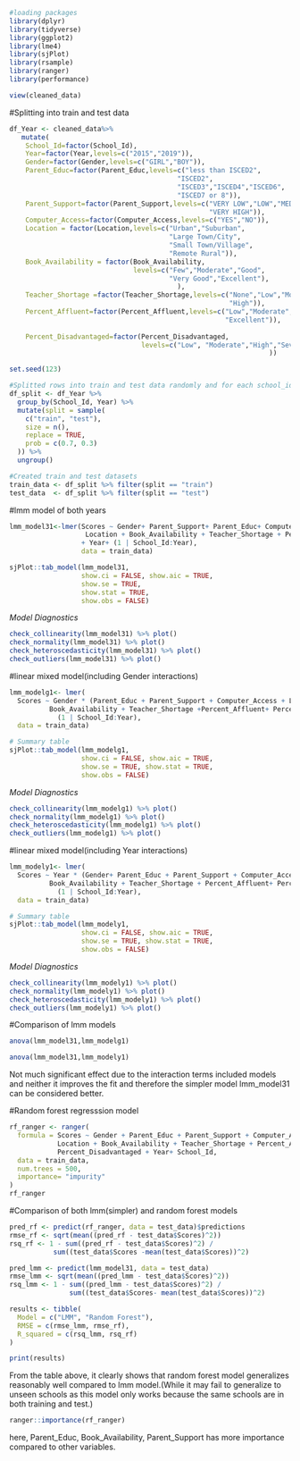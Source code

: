 ```r
#loading packages
library(dplyr)
library(tidyverse)
library(ggplot2)
library(lme4)
library(sjPlot)
library(rsample)
library(ranger)
library(performance)
```


```r
view(cleaned_data)
```


#Splitting into train and test data 
```r
df_Year <- cleaned_data%>%
   mutate(
    School_Id=factor(School_Id),
    Year=factor(Year,levels=c("2015","2019")),
    Gender=factor(Gender,levels=c("GIRL","BOY")),
    Parent_Educ=factor(Parent_Educ,levels=c("less than ISCED2",
                                          "ISCED2",
                                          "ISCED3","ISCED4","ISCED6",
                                          "ISCED7 or 8")),
    Parent_Support=factor(Parent_Support,levels=c("VERY LOW","LOW","MEDIUM","HIGH",
                                                  "VERY HIGH")),
    Computer_Access=factor(Computer_Access,levels=c("YES","NO")),
    Location = factor(Location,levels=c("Urban","Suburban",
                                        "Large Town/City",
                                        "Small Town/Village",
                                        "Remote Rural")),
    Book_Availability = factor(Book_Availability,
                               levels=c("Few","Moderate","Good",
                                        "Very Good","Excellent"),
                                          ),
    Teacher_Shortage =factor(Teacher_Shortage,levels=c("None","Low","Moderate",
                                                       "High")),
    Percent_Affluent=factor(Percent_Affluent,levels=c("Low","Moderate","High",
                                                      "Excellent")),
   
    Percent_Disadvantaged=factor(Percent_Disadvantaged,
                                 levels=c("Low", "Moderate","High","Severe"),
                                                                 ))
```
 
 
```r
set.seed(123) 

#Splitted rows into train and test data randomly and for each school_id year group 
df_split <- df_Year %>%
  group_by(School_Id, Year) %>%
  mutate(split = sample(
    c("train", "test"),
    size = n(),
    replace = TRUE,
    prob = c(0.7, 0.3)
  )) %>%
  ungroup()

#Created train and test datasets
train_data <- df_split %>% filter(split == "train")
test_data  <- df_split %>% filter(split == "test")
```

#lmm model of both years
```r
lmm_model31<-lmer(Scores ~ Gender+ Parent_Support+ Parent_Educ+ Computer_Access+
                   Location + Book_Availability + Teacher_Shortage + Percent_Affluent+ Percent_Disadvantaged
                  + Year+ (1 | School_Id:Year), 
                  data = train_data)

sjPlot::tab_model(lmm_model31,
                  show.ci = FALSE, show.aic = TRUE,
                  show.se = TRUE,
                  show.stat = TRUE,
                  show.obs = FALSE)
```

*Model Diagnostics*
```r
check_collinearity(lmm_model31) %>% plot()
check_normality(lmm_model31) %>% plot()
check_heteroscedasticity(lmm_model31) %>% plot()
check_outliers(lmm_model31) %>% plot()
```

#linear mixed model(including Gender interactions) 
```r
lmm_modelg1<- lmer(
  Scores ~ Gender * (Parent_Educ + Parent_Support + Computer_Access + Location +
          Book_Availability + Teacher_Shortage +Percent_Affluent+ Percent_Disadvantaged + Year) +
            (1 | School_Id:Year),
  data = train_data)

# Summary table
sjPlot::tab_model(lmm_modelg1,
                  show.ci = FALSE, show.aic = TRUE,
                  show.se = TRUE, show.stat = TRUE,
                  show.obs = FALSE)
```
*Model Diagnostics*
```r
check_collinearity(lmm_modelg1) %>% plot()
check_normality(lmm_modelg1) %>% plot()
check_heteroscedasticity(lmm_modelg1) %>% plot()
check_outliers(lmm_modelg1) %>% plot()
```
#linear mixed model(including Year interactions)
```r
lmm_modely1<- lmer(
  Scores ~ Year * (Gender+ Parent_Educ + Parent_Support + Computer_Access + Location +
          Book_Availability + Teacher_Shortage + Percent_Affluent+ Percent_Disadvantaged) +
            (1 | School_Id:Year),
  data = train_data)

# Summary table
sjPlot::tab_model(lmm_modely1,
                  show.ci = FALSE, show.aic = TRUE,
                  show.se = TRUE, show.stat = TRUE,
                  show.obs = FALSE)
```
*Model Diagnostics*
```r
check_collinearity(lmm_modely1) %>% plot()
check_normality(lmm_modely1) %>% plot()
check_heteroscedasticity(lmm_modely1) %>% plot()
check_outliers(lmm_modely1) %>% plot()
```

#Comparison of lmm models
```r
anova(lmm_model31,lmm_modelg1)
```

```r
anova(lmm_model31,lmm_modely1)
```
Not much significant effect due to the interaction terms included models and 
neither it improves the fit and therefore the simpler model lmm_model31 can be 
considered better.


#Random forest regresssion model
```r
rf_ranger <- ranger(
  formula = Scores ~ Gender + Parent_Educ + Parent_Support + Computer_Access +
            Location + Book_Availability + Teacher_Shortage + Percent_Affluent+
            Percent_Disadvantaged + Year+ School_Id,
  data = train_data,
  num.trees = 500,
  importance= "impurity"
)
rf_ranger
```

#Comparison of both lmm(simpler) and random forest models
```r
pred_rf <- predict(rf_ranger, data = test_data)$predictions
rmse_rf <- sqrt(mean((pred_rf - test_data$Scores)^2))
rsq_rf <- 1 - sum((pred_rf - test_data$Scores)^2) / 
           sum((test_data$Scores -mean(test_data$Scores))^2)
```

```r
pred_lmm <- predict(lmm_model31, data = test_data)
rmse_lmm <- sqrt(mean((pred_lmm - test_data$Scores)^2))
rsq_lmm <- 1 - sum((pred_lmm - test_data$Scores)^2) / 
               sum((test_data$Scores- mean(test_data$Scores))^2)
```

```r
results <- tibble(
  Model = c("LMM", "Random Forest"),
  RMSE = c(rmse_lmm, rmse_rf),
  R_squared = c(rsq_lmm, rsq_rf)
)

print(results)
```

From the table above, it clearly shows that random forest model generalizes 
reasonably well compared to lmm model.(While it may fail to generalize to unseen 
schools as this model only works because the same schools are in both training and test.)

```r
ranger::importance(rf_ranger)
```
here, Parent_Educ, Book_Availability, Parent_Support has more importance compared to other variables.